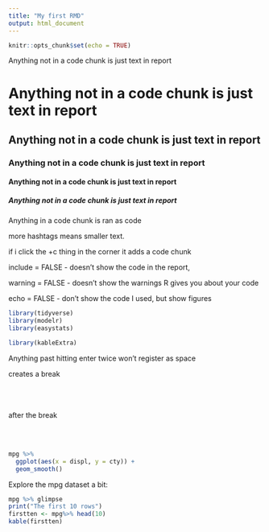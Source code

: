 ```yaml
---
title: "My first RMD"
output: html_document
---
```



```r
knitr::opts_chunk$set(echo = TRUE)
```

Anything not in a code chunk is just text in report

# Anything not in a code chunk is just text in report

## Anything not in a code chunk is just text in report

### Anything not in a code chunk is just text in report


#### Anything not in a code chunk is just text in report

##### Anything not in a code chunk is just text in report

Anything in a code chunk is ran as code

more hashtags means smaller text. 

if i click the +c thing in the corner it adds a code chunk

include = FALSE - doesn't show the code in the report,

warning = FALSE - doesn't show the warnings R gives you about your code

echo = FALSE - don't show the code I used, but show figures

```r
library(tidyverse)
library(modelr)
library(easystats)

library(kableExtra)

```


Anything past hitting enter twice won't register as space

creates a break
<br><br><br><br>


after the break


<br><br>
```r
mpg %>%
  ggplot(aes(x = displ, y = cty)) + 
  geom_smooth()
```


Explore the mpg dataset a bit:
```r
mpg %>% glimpse 
print("The first 10 rows")
firstten <- mpg%>% head(10)
kable(firstten)
```


